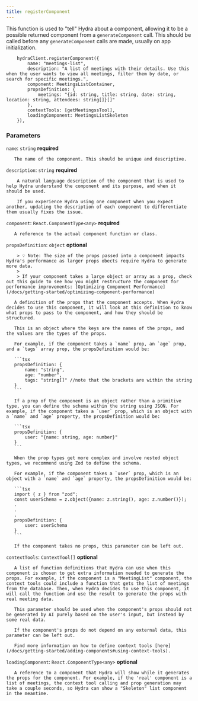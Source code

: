 ```yaml
---
title: registerComponent
---
```


This function is used to "tell" Hydra about a component, allowing it to be a possible returned component from a `generateComponent` call. This should be called before any `generateComponent` calls are made, usually on app initialization.

```tsx
    hydraClient.registerComponent({
        name: "meetings-list",
        description: "A list of meetings with their details. Use this when the user wants to view all meetings, filter them by date, or search for specific meetings.",
        component: MeetingsListContainer,
        propsDefinition: {
            meetings: "{id: string, title: string, date: string, location: string, attendees: string[]}[]" 
        },
        contextTools: [getMeetingssTool],
        loadingComponent: MeetingsListSkeleton
    }),
```

### Parameters

`name`: `string` **required** 

       The name of the component. This should be unique and descriptive.

`description`: `string` **required** 

        A natural language description of the component that is used to help Hydra understand the component and its purpose, and when it should be used.
       
        If you experience Hydra using one component when you expect another, updating the description of each component to differentiate them usually fixes the issue.

`component`: `React.ComponentType<any>` **required** 

       A reference to the actual component function or class.

`propsDefinition`: `object` **optional** 

        > 💡 Note: The size of the props passed into a component impacts Hydra's performance as larger props obects require Hydra to generate more data.   
        >
        > If your component takes a large object or array as a prop, check out this guide to see how you might restructure the component for performance improvements: [Optimizing Component Performance](/docs/getting-started/optimizing-component-performance)

       A definition of the props that the component accepts. When Hydra decides to use this component, it will look at this definition to know what props to pass to the component, and how they should be structured.

       This is an object where the keys are the names of the props, and the values are the types of the props. 

       For example, if the component takes a `name` prop, an `age` prop, and a `tags` array prop, the propsDefinition would be:

       ```tsx
       propsDefinition: {
           name: "string",
           age: "number",
           tags: "string[]" //note that the brackets are within the string
       }
       ```

       If a prop of the component is an object rather than a primitive type, you can define the schema within the string using JSON. For example, if the component takes a `user` prop, which is an object with a `name` and `age` property, the propsDefinition would be:

       ```tsx
       propsDefinition: {
           user: "{name: string, age: number}"
       }
       ```

       When the prop types get more complex and involve nested object types, we recommend using Zod to define the schema. 

       For example, if the component takes a `user` prop, which is an object with a `name` and `age` property, the propsDefinition would be:

       ```tsx
       import { z } from "zod";
       const userSchema = z.object({name: z.string(), age: z.number()});
       .
       .
       .
       propsDefinition: {
           user: userSchema
       }
       ```

       If the component takes no props, this parameter can be left out.

`contextTools`: `ContextTool[]` **optional** 

       A list of function definitions that Hydra can use when this component is chosen to get extra information needed to generate the props. For example, if the component is a "MeetingList" component, the context tools could include a function that gets the list of meetings from the database. Then, when Hydra decides to use this component, it will call the function and use the result to generate the props with real meeting data.

       This parameter should be used when the component's props should not be generated by AI purely based on the user's input, but instead by some real data.

       If the component's props do not depend on any external data, this parameter can be left out.

       Find more information on how to define context tools [here](/docs/getting-started/adding-components#using-context-tools).

`loadingComponent`: `React.ComponentType<any>` **optional** 

       A reference to a component that Hydra will show while it generates the props for the component. For example, if the 'real' component is a list of meetings, the context tool calling and prop generation may take a couple seconds, so Hydra can show a "Skeleton" list component in the meantime.